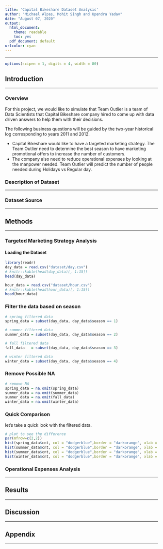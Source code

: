 ```yaml
---
title: 'Capital Bikeshare Dataset Analysis'
author: "Michael Alpas, Mohit Singh and Upendra Yadav"
date: "August 07, 2020"
output:
  html_document: 
    theme: readable
    toc: yes  
  pdf_document: default
urlcolor: cyan
---
```

---

```r
options(scipen = 1, digits = 4, width = 80)
```

## Introduction

---

### Overview

For this project, we would like to simulate that Team Outlier is a team of Data Scientists that Capital Bikeshare company hired to come up with data driven answers to help them with their decisions.

The following business questions will be guided by the two-year historical log corresponding to years 2011 and 2012.

 * Capital Bikeshare would like to have a targeted marketing strategy. The Team Outlier need to determine the best season to have marketing promotional offers to increase the number of customers.
 * The company also need to reduce operational expenses by looking at the manpower needed. Team Outlier will predict the number of people needed during Holidays vs Regular day.

### Description of Dataset

---

### Dataset Source

---

## Methods

---

### Targeted Marketing Strategy Analysis
#### Loading the Dataset

```r
library(readr)
day_data = read.csv("dataset/day.csv")
# knitr::kable(head(day_data)[, 1:15])
head(day_data)

hour_data = read.csv("dataset/hour.csv")
# knitr::kable(head(hour_data)[, 1:15])
head(hour_data)
```

### Filter the data based on season
```r
# spring filtered data
spring_data = subset(day_data, day_data$season == 1)

# summer filtered data
summer_data = subset(day_data, day_data$season == 2)

# fall filtered data
fall_data   = subset(day_data, day_data$season == 3)

# winter filtered data
winter_data = subset(day_data, day_data$season == 4)
```

### Remove Possible NA

```r
# remove NA
spring_data = na.omit(spring_data)
summer_data = na.omit(summer_data)
summer_data = na.omit(fall_data)
winter_data = na.omit(winter_data)
```

### Quick Comparison

let's take a quick look with the filtered data.

```r
# plot to see the difference 
par(mfrow=c(2,2))
hist(spring_data$cnt, col = "dodgerblue",border = "darkorange", xlab = "count", main = "Spring Daily Rental Bike Summary")
hist(summer_data$cnt, col = "dodgerblue",border = "darkorange", xlab = "count", main = "Summer Daily Rental Bike Summary")
hist(summer_data$cnt, col = "dodgerblue",border = "darkorange", xlab = "count", main = "Fall Daily Rental Bike Summary")
hist(winter_data$cnt, col = "dodgerblue",border = "darkorange", xlab = "count", main = "Winter Daily Rental Bike Summary")

```

### Operational Expenses Analysis

---

## Results

---

## Discussion

---

## Appendix

---

